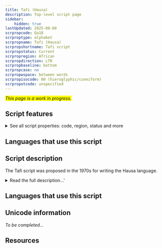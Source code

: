 ```yaml
---
title: Tafi (Hausa)
description: Top-level script page
sidebar:
    hidden: true
lastUpdated: 2025-08-08
scrpropcode: Qa18
scrproptype: alphabet
scrpropname: Tafi (Hausa)
scrpropshortname: Tafi script
scrpropstatus: Current
scrpropregion: African
scrpropdirection: LTR
scrpropbaseline: bottom
scrpropcase: no
scrpropwspace: between words
scrpropisocode: 00 (hieroglyphic/cuneiform)
scrpropotcode: unspecified
---
```


<span style='background-color:yellow'>_This page is a work in progress._</span>


## Script features

<details>
<summary> See all script properties: code, region, status and more</summary>
<ScriptInfo />
</details>

## Languages that use this script

<WsList script='Qa18' wsMax='5' />

## Script description

The Tafi script was proposed in the 1970s for writing the Hausa language.

<details>
<summary>Read the full description...'</summary>“Tafi” in Hausa means “palm” (of the hand). The script was originally based around five signs called “digits” (as in “fingers”, not to be confused with numerical digits) which can be joined in pairs to represent twenty-five consonants. Alone, each digit represents one of the vowels a, e i, o or u. So the first five consonant letters - ʔ, b, c, d and f - are created by attaching the _a_ digit to the bottom of each of the five digits as shown in the table below. The first digit can be attached to either the right of the left of its partner, which means that each of the first five consonants can be written in two ways.

![unknown image](/images/qa18-Tafi.png)

Consonants 6 to 10 - g, ‘y, h, j, and k - are written by appending the _e_ digit directly below each of the five digits, and so the pattern continues.

Proponents of the script suggest that this system be categorized as “digital writing” as opposed to a regular alphabet. However in terms of word formation the script functions as an alphabet.

Tafi is written from left to right. Vowels are not written word-initially; rather, the glottal stop ʔ character precedes any word-initial vowels, as in Arabic. Case is not normally used, but where a capital letter is deemed necessary, the writer can either enlarge the size of the letter or place a circumflex (<span usv='005E' class='USV_sprite_wrapper' style='display: inline-block; overflow: hidden; position: relative; zoom: 1; *display: inline; width: 12px; height: 10px;'><img src='https://staging.scriptsource.org.localhost:8443/cms/scripts/render_graphic.php?&type=usv&point_size=12&metrics=0&block_start=0000&block_end=007F' border='0' style='position: absolute; left: -81px; top: -211px;'></span>) over it.

Later versions of the script include six vowel “digits” which can combine to represent thirty-six consonants. This enables it to be used for the Igbo and Yoruba languages also.

_This script is not currently recognized by the [ISO 15924 standard](http://www.unicode.org/iso15924/), but is included in ScriptSource for research purposes. If you have any information on this script, please add the information to this site. Your contributions can be a great help in refining and expanding the ISO 15924 standard. The [Script Encoding Initiative](http://www.linguistics.berkeley.edu/sei/) is working to support the inclusion of this script in the standard, and contributions here will support their efforts._
</details>

## Languages that use this script

<WsList script='Qa18' wsMax='5' />

## Unicode information

_To be completed..._

## Resources

<ScriptResources detailSummary='seemore' />

